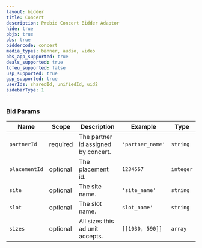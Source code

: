 ```yaml
---
layout: bidder
title: Concert
description: Prebid Concert Bidder Adaptor
hide: true
pbjs: true
pbs: true
biddercode: concert
media_types: banner, audio, video
pbs_app_supported: true
deals_supported: true
tcfeu_supported: false
usp_supported: true
gpp_supported: true
userIds: sharedId, unifiedId, uid2
sidebarType: 1
---
```


### Bid Params


| Name        | Scope    | Description                         | Example          | Type     |
| ----------- | -------- | ----------------------------------- | ---------------- | -------- |
| `partnerId` | required | The partner id assigned by concert. | `'partner_name'` | `string` |
| `placementId` | optional | The placement id. | `1234567` | `integer` |
| `site` | optional | The site name. | `'site_name'` | `string` |
| `slot` | optional | The slot name. | `slot_name'` | `string` |
| `sizes` | optional | All sizes this ad unit accepts. | `[[1030, 590]]` | `array` |

